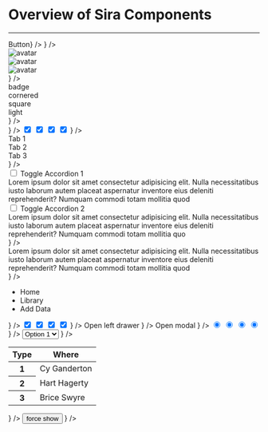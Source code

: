 
# Overview of Sira Components

---

<div className="grid xl:grid-cols-2 gap-4">
  <ComponentOverviewCard
    name={"Button"}
    href={"button"}
    component={<button className="btn solid success">Button</button>}
  />
  <ComponentOverviewCard
    name={"Input"}
    href={"input"}
    component={
      <input
        className="!input outline warn"
        placeholder={"sira input component"}
      />
    }
  />
  <ComponentOverviewCard
    name={"Avatar"}
    href={"avatar"}
    component={
      <>
        <div className="avatar">
          <img
            alt="avatar"
            src="https://i.pravatar.cc/300?u=fake@pravatar.com"
          />
        </div>
        <div className="avatar square">
          <img
            alt="avatar"
            src="https://i.pravatar.cc/150?u=fake@pravatar.com"
          />
        </div>
        <div className="avatar ring danger hidden xl:block">
          <img
            alt="avatar"
            src="https://i.pravatar.cc/150?u=fake@pravatar.com"
          />
        </div>
      </>
    }
  />
  <ComponentOverviewCard
    name={"Badge"}
    href={"badge"}
    component={
      <>
        <div className="badge solid success">badge</div>
        <div className="badge solid success cornered">cornered</div>
        <div className="badge solid success square">square</div>
        <div className="badge light success">light</div>
      </>
    }
  />
  <ComponentOverviewCard
    name={"Loader"}
    href={"loader"}
    component={
      <>
        <div className="loader bw">
          <div className="bar-bounce"></div>
        </div>
        <div className="loader bw">
          <div className="spin"></div>
        </div>
        <div className="loader bw">
          <div className="flow-cross"></div>
        </div>
        <div className="loader bw">
          <div className="ping-wave"></div>
        </div>
        <div className="loader bw">
          <div className="dot-flash"></div>
        </div>
      </>
    }
  />
  <ComponentOverviewCard
    name={"Switch"}
    href={"switch"}
    component={
      <>
        <input checked className="switch bw" type="checkbox" />
        <input checked className="switch success" type="checkbox" />
        <input checked className="switch warn" type="checkbox" />
        <input checked className="switch danger" type="checkbox" />
      </>
    }
  />
  <ComponentOverviewCard
    name={"Tabs"}
    href={"tabs"}
    component={
      <>
        <div className="!tabs boxed danger pill">
          <div className="tab p-4">Tab 1</div>
          <div className="tab p-4">Tab 2</div>
          <div className="tab active p-4">Tab 3</div>
        </div>
      </>
    }
  />
  <ComponentOverviewCard
    name={"Accordion"}
    href={"accordion"}
    component={
      <>
        <div className="accordion-group bordered success">
          <div className="accordion">
            <input
              className="toggle"
              id="accordion-bordered-success-1"
              type="checkbox"
            />
            <label className="title" form="accordion-bordered-success-1">
              Toggle Accordion 1
            </label>
            <div className="content">
              <div className="min-h-0">
                Lorem ipsum dolor sit amet consectetur adipisicing elit. Nulla
                necessitatibus iusto laborum autem placeat aspernatur inventore
                eius deleniti reprehenderit? Numquam commodi totam mollitia quod
              </div>
            </div>
          </div>
          <div className="accordion">
            <input
              className="toggle"
              id="accordion-bordered-success-2"
              type="checkbox"
            />
            <label className="title" form="accordion-bordered-success-2">
              Toggle Accordion 2
            </label>
            <div className="content">
              <div className="min-h-0">
                Lorem ipsum dolor sit amet consectetur adipisicing elit. Nulla
                necessitatibus iusto laborum autem placeat aspernatur inventore
                eius deleniti reprehenderit? Numquam commodi totam mollitia quo
              </div>
            </div>
          </div>
        </div>
      </>
    }
  />
  <ComponentOverviewCard
    name={"Prompt"}
    href={"prompt"}
    component={
      <>
        <div className="prompt success">
          <div className="content">
            Lorem ipsum dolor sit amet consectetur adipisicing elit. Nulla
            necessitatibus iusto laborum autem placeat aspernatur inventore eius
            deleniti reprehenderit? Numquam commodi totam mollitia quod
          </div>
        </div>
      </>
    }
  />
  <ComponentOverviewCard
    name={"Breadcrumbs"}
    href={"breadcrumbs"}
    component={
      <>
        <div className="breadcrumbs bw">
          <ul>
            <li>Home</li>
            <li>Library</li>
            <li>Add Data</li>
          </ul>
        </div>
      </>
    }
  />
  <ComponentOverviewCard
    name={"Checkbox"}
    href={"checkbox"}
    component={
      <>
        <input checked className="bw checkbox" type="checkbox" />
        <input checked className="success checkbox" type="checkbox" />
        <input checked className="warn checkbox" type="checkbox" />
        <input checked className="danger checkbox" type="checkbox" />
      </>
    }
  />
  <ComponentOverviewCard
    name={"Drawer"}
    href={"drawer"}
    component={
      <>
        <label className="btn solid danger w-fit">Open left drawer</label>
      </>
    }
  />
  <ComponentOverviewCard
    name={"Modal"}
    href={"modal"}
    component={
      <>
        <label className="btn solid warn w-fit">Open modal</label>
      </>
    }
  />
  <ComponentOverviewCard
    name={"Radio"}
    href={"radio"}
    component={
      <>
        <input checked className="radio success" type="radio" />
        <input checked className="radio warn" type="radio" />
        <input checked className="radio danger" type="radio" />
        <input checked className="radio bw" type="radio" />
      </>
    }
  />
  <ComponentOverviewCard
    name={"Select"}
    href={"select"}
    component={
      <>
        <select className="select success">
          <option>Option 1</option>
          <option>Option 2</option>
          <option>Option 3</option>
        </select>
      </>
    }
  />
  <ComponentOverviewCard
    name={"Table"}
    href={"table"}
    component={
      <>
        <table className="!table success">
          <thead>
            <tr>
              <th>Type</th>
              <th>Where</th>
            </tr>
          </thead>
          <tbody>
            <tr>
              <th>1</th>
              <td>Cy Ganderton</td>
            </tr>
            <tr>
              <th>2</th>
              <td>Hart Hagerty</td>
            </tr>
            <tr>
              <th>3</th>
              <td>Brice Swyre</td>
            </tr>
          </tbody>
        </table>
      </>
    }
  />
  <ComponentOverviewCard
    name={"Tooltip"}
    href={"tooltip"}
    component={
      <>
        <span className="tooltip danger right show" data-tooltip="hello">
          <button className="btn solid">force show</button>
        </span>
      </>
    }
  />
</div>
